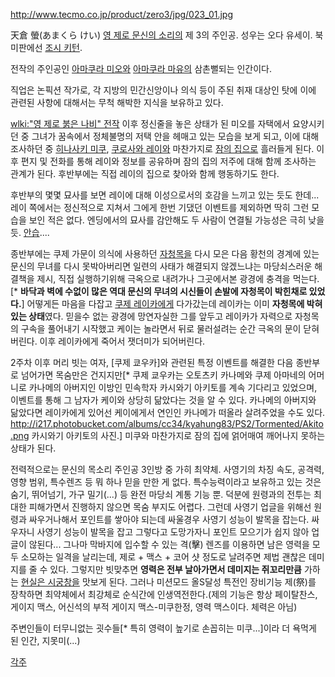 http://www.tecmo.co.jp/product/zero3/jpg/023_01.jpg

天倉 螢(あまくら けい)
[[영 제로 문신의 소리]]의 제 3의 주인공. 성우는 오다 유세이. 북미판에선 [[조시 키턴]].

전작의 주인공인 [[아마쿠라 미오]]와 [[아마쿠라 마유]]의 삼촌뻘되는 인간이다.

직업은 논픽션 작가로, 각 지방의 민간신앙이나 의식 등이 주된 취재 대상인 탓에 이에 관련된 사항에 대해서는 무척 해박한 지식을 보유하고 있다.

[[wlki:"영 제로 붉은 나비" 전작]] 이후 정신줄을 놓은 상태가 된 미오를 자택에서 요양시키던 중 그녀가 꿈속에서 정체불명의 저택 안을 헤매고 있는 모습을 보게 되고, 이에 대해 조사하던 중 [[히나사키 미쿠]], [[쿠로사와 레이]]와 마찬가지로 [[잠의 집]]으로 흘러들게 된다. 이후 편지 및 전화를 통해 레이와 정보를 공유하며 잠의 집의 저주에 대해 함께 조사하는 관계가 된다. 후반부에는 직접 레이의 집으로 찾아와 함께 행동하기도 한다.

후반부의 몇몇 묘사를 보면 레이에 대해 이성으로서의 호감을 느끼고 있는 듯도 한데... 레이 쪽에서는 정신적으로 지쳐서 그에게 한번 기댔던 이벤트를 제외하면 딱히 그런 모습을 보인 적은 없다. 엔딩에서의 묘사를 감안해도 두 사람이 연결될 가능성은 극히 낮을 듯. [[안습]]....

종반부에는 쿠제 가문이 의식에 사용하던 [[자청목]]을 다시 모은 다음 황천의 경계에 있는 문신의 무녀를 다시 못박아버리면 일련의 사태가 해결되지 않겠느냐는 마당쇠스러운 해결책을 제시, 직접 실행하기위해 극옥으로 내려가나 그곳에서본 광경에 충격을 먹는다.[* '''바닥과 벽에 수없이 많은 역대 문신의 무녀의 시신들이 손발에 자청목이 박힌채로 있었다.'''] 어떻게든 마음을 다잡고 [[쿠제 레이카]]에게 다가갔는데 레이카는 이미 '''자청목에 박혀있는 상태'''였다. 믿을수 없는 광경에 망연자실한 그를 앞두고 레이카가 자력으로 자청목의 구속을 풀어내기 시작했고 케이는 놀라면서 뒤로 물러설려는 순간 극옥의 문이 닫혀버린다. 이후 레이카에게 죽어서 잿더미가 되어버린다.

2주차 이후 머리 빗는 여자, [쿠제 쿄우카]와 관련된 특정 이벤트를 해결한 다음 종반부로 넘어가면 목숨만은 건지지만[* 쿠제 쿄우카는 오토츠키 카나메와 쿠제 아마네의 어머니로 카나메의 아버지인 이방인 민속학자 카시와기 아키토를 계속 기다리고 있었으며, 이벤트를 통해 그 남자가 케이와 상당히 닮았다는 것을 알 수 있다. 카나메의 아버지와 닮았다면 레이카에게 있어선 케이에게서 연인인 카나메가 떠올라 살려주었을 수도 있다. http://i217.photobucket.com/albums/cc34/kyahung83/PS2/Tormented/Akito.png 카시와기 아키토의 사진.] 미쿠와 마찬가지로 잠의 집에 얽어매여 깨어나지 못하는 상태가 된다.

전력적으로는 문신의 목소리 주인공 3인방 중 가히 최약체. 사영기의 차징 속도, 공격력, 영향 범위, 특수렌즈 등 뭐 하나 믿을 만한 게 없다. 특수능력이라고 보유하고 있는 것은 숨기, 뛰어넘기, 가구 밀기(...) 등 완전 마당쇠 계통 기능 뿐. 덕분에 원령과의 전투는 최대한 피해가면서 진행하지 않으면 목숨 부지도 어렵다. 그런데 사영기 업글을 위해선 원령과 싸우거나해서 포인트를 쌓아야 되는데 싸울경우 사영기 성능이 발목을 잡는다. 싸우자니 사영기 성능이 발목을 잡고 그렇다고 도망가자니 포인트 모으기가 쉽지 않아 업글이 않된다... 그나마 막바지에 입수할 수 있는 격(擊) 렌즈를 이용하면 남은 영력을 모두 소모하는 일격을 날리는데, 제로 + 맥스 + 코어 샷 정도로 날려주면 제법 괜찮은 데미지를 줄 수 있다. 그렇지만 빗맞추면 '''영력은 전부 날아가면서 데미지는 쥐꼬리만큼''' 가하는 [[현실은 시궁창]]을 맛보게 된다. 그러나 미션모드 올S달성 특전인 장비기능 제(祭)를 장착하면 최약체에서 최강체로 순식간에 인생역전한다.(제의 기능은 항상 페이탈찬스, 게이지 맥스, 어신석의 부적 게이지 맥스-미쿠한정, 영력 맥스이다. 체력은 아님) 

주변인들이 터무니없는 굇수들[* 특히 영력이 높기로 손꼽히는 미쿠...]이라 더 욕먹게 된 인간, 지못미(...)


[[각주]]

